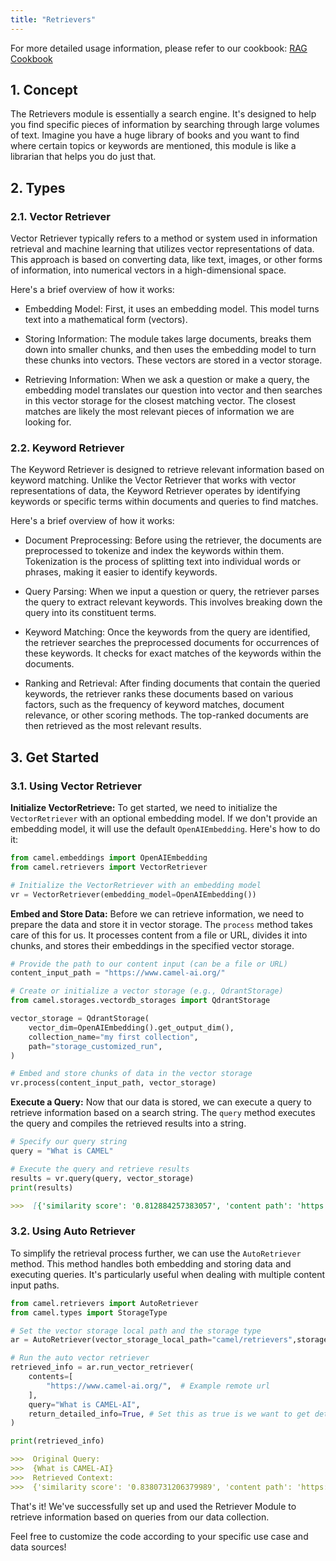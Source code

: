 ```yaml
---
title: "Retrievers"
---
```


For more detailed usage information, please refer to our cookbook: [RAG Cookbook](../cookbooks/agents_with_rag.ipynb)

## 1. Concept
The Retrievers module is essentially a search engine. It's designed to help you find specific pieces of information by searching through large volumes of text. Imagine you have a huge library of books and you want to find where certain topics or keywords are mentioned, this module is like a librarian that helps you do just that.


## 2. Types

### 2.1. Vector Retriever
Vector Retriever typically refers to a method or system used in information retrieval and machine learning that utilizes vector representations of data. This approach is based on converting data, like text, images, or other forms of information, into numerical vectors in a high-dimensional space.

Here's a brief overview of how it works:

- Embedding Model: First, it uses an embedding model. This model turns text into a mathematical form (vectors).

- Storing Information: The module takes large documents, breaks them down into smaller chunks, and then uses the embedding model to turn these chunks into vectors. These vectors are stored in a vector storage.

- Retrieving Information: When we ask a question or make a query, the embedding model translates our question into vector and then searches in this vector storage for the closest matching vector. The closest matches are likely the most relevant pieces of information we are looking for.


### 2.2. Keyword Retriever
The Keyword Retriever is designed to retrieve relevant information based on keyword matching. Unlike the Vector Retriever that works with vector representations of data, the Keyword Retriever operates by identifying keywords or specific terms within documents and queries to find matches.

Here's a brief overview of how it works:

- Document Preprocessing: Before using the retriever, the documents are preprocessed to tokenize and index the keywords within them. Tokenization is the process of splitting text into individual words or phrases, making it easier to identify keywords.

- Query Parsing: When we input a question or query, the retriever parses the query to extract relevant keywords. This involves breaking down the query into its constituent terms.

- Keyword Matching: Once the keywords from the query are identified, the retriever searches the preprocessed documents for occurrences of these keywords. It checks for exact matches of the keywords within the documents.

- Ranking and Retrieval: After finding documents that contain the queried keywords, the retriever ranks these documents based on various factors, such as the frequency of keyword matches, document relevance, or other scoring methods. The top-ranked documents are then retrieved as the most relevant results.

## 3. Get Started

### 3.1. Using Vector Retriever

**Initialize VectorRetrieve:**
To get started, we need to initialize the `VectorRetriever` with an optional embedding model. If we don't provide an embedding model, it will use the default `OpenAIEmbedding`. Here's how to do it:
```python
from camel.embeddings import OpenAIEmbedding
from camel.retrievers import VectorRetriever

# Initialize the VectorRetriever with an embedding model
vr = VectorRetriever(embedding_model=OpenAIEmbedding())
```

**Embed and Store Data:**
Before we can retrieve information, we need to prepare the data and store it in vector storage. The `process` method takes care of this for us. It processes content from a file or URL, divides it into chunks, and stores their embeddings in the specified vector storage.
```python
# Provide the path to our content input (can be a file or URL)
content_input_path = "https://www.camel-ai.org/"

# Create or initialize a vector storage (e.g., QdrantStorage)
from camel.storages.vectordb_storages import QdrantStorage

vector_storage = QdrantStorage(
    vector_dim=OpenAIEmbedding().get_output_dim(),
    collection_name="my first collection",
    path="storage_customized_run",
)

# Embed and store chunks of data in the vector storage
vr.process(content_input_path, vector_storage)
```

**Execute a Query:**
Now that our data is stored, we can execute a query to retrieve information based on a search string. The `query` method executes the query and compiles the retrieved results into a string.
```python
# Specify our query string
query = "What is CAMEL"

# Execute the query and retrieve results
results = vr.query(query, vector_storage)
print(results)
```
```markdown
>>>  [{'similarity score': '0.812884257383057', 'content path': 'https://www.camel-ai.org/', 'metadata': {'filetype': 'text/html', 'languages': ['eng'], 'page_number': 1, 'url': 'https://www.camel-ai.org/', 'link_urls': ['/home', '/home', '/research/agent-trust', '/agent', '/data_explorer', '/chat', 'https://www.google.com/url?q=https%3A%2F%2Fcamel-ai.github.io%2Fcamel&sa=D&sntz=1&usg=AOvVaw1ifGIva9n-a-0KpTrIG8Cv', 'https://www.google.com/url?q=https%3A%2F%2Fgithub.com%2Fcamel-ai%2Fcamel&sa=D&sntz=1&usg=AOvVaw03Z2OD0-plx_zugZZgBb8w', '/team', '/sponsors', '/home', '/home', '/research/agent-trust', '/agent', '/data_explorer', '/chat', 'https://www.google.com/url?q=https%3A%2F%2Fcamel-ai.github.io%2Fcamel&sa=D&sntz=1&usg=AOvVaw1ifGIva9n-a-0KpTrIG8Cv', 'https://www.google.com/url?q=https%3A%2F%2Fgithub.com%2Fcamel-ai%2Fcamel&sa=D&sntz=1&usg=AOvVaw03Z2OD0-plx_zugZZgBb8w', '/team', '/sponsors', '/home', '/research/agent-trust', '/agent', '/data_explorer', '/chat', 'https://www.google.com/url?q=https%3A%2F%2Fcamel-ai.github.io%2Fcamel&sa=D&sntz=1&usg=AOvVaw1ifGIva9n-a-0KpTrIG8Cv', 'https://www.google.com/url?q=https%3A%2F%2Fgithub.com%2Fcamel-ai%2Fcamel&sa=D&sntz=1&usg=AOvVaw03Z2OD0-plx_zugZZgBb8w', '/team', '/sponsors', 'https://github.com/camel-ai/camel'], 'link_texts': [None, 'Home', 'AgentTrust', 'Agent App', 'Data Explorer App', 'ChatBot', 'Docs', 'Github Repo', 'Team', 'Sponsors', None, 'Home', 'AgentTrust', 'Agent App', 'Data Explorer App', 'ChatBot', 'Docs', 'Github Repo', 'Team', 'Sponsors', 'Home', 'AgentTrust', 'Agent App', 'Data Explorer App', 'ChatBot', 'Docs', 'Github Repo', 'Team', 'Sponsors', None], 'emphasized_text_contents': ['Skip to main content', 'Skip to navigation', 'CAMEL-AI', 'CAMEL-AI', 'CAMEL:\xa0 Communicative Agents for "Mind" Exploration of Large Language Model Society', 'https://github.com/camel-ai/camel'], 'emphasized_text_tags': ['span', 'span', 'span', 'span', 'span', 'span']}, 'text': 'Search this site\n\nSkip to main content\n\nSkip to navigation\n\nCAMEL-AI\n\nHome\n\nResearchAgentTrust\n\nAgent App\n\nData Explorer App\n\nChatBot\n\nDocs\n\nGithub Repo\n\nTeam\n\nSponsors\n\nCAMEL-AI\n\nHome\n\nResearchAgentTrust\n\nAgent App\n\nData Explorer App\n\nChatBot\n\nDocs\n\nGithub Repo\n\nTeam\n\nSponsors\n\nMoreHomeResearchAgentTrustAgent AppData Explorer AppChatBotDocsGithub RepoTeamSponsors\n\nCAMEL:\xa0 Communicative Agents for "Mind" Exploration of Large Language Model Society\n\nhttps://github.com/camel-ai/camel'}]
```

### 3.2. Using Auto Retriever

To simplify the retrieval process further, we can use the `AutoRetriever` method. This method handles both embedding and storing data and executing queries. It's particularly useful when dealing with multiple content input paths.
```python
from camel.retrievers import AutoRetriever
from camel.types import StorageType

# Set the vector storage local path and the storage type
ar = AutoRetriever(vector_storage_local_path="camel/retrievers",storage_type=StorageType.QDRANT)

# Run the auto vector retriever
retrieved_info = ar.run_vector_retriever(
    contents=[
        "https://www.camel-ai.org/",  # Example remote url
    ],
    query="What is CAMEL-AI",
    return_detailed_info=True, # Set this as true is we want to get detailed info including metadata
)

print(retrieved_info)
```
```markdown
>>>  Original Query:
>>>  {What is CAMEL-AI}
>>>  Retrieved Context:
>>>  {'similarity score': '0.8380731206379989', 'content path': 'https://www.camel-ai.org/', 'metadata': {'emphasized_text_contents': ['Mission', 'CAMEL-AI.org', 'is an open-source community dedicated to the study of autonomous and communicative agents. We believe that studying these agents on a large scale offers valuable insights into their behaviors, capabilities, and potential risks. To facilitate research in this field, we provide, implement, and support various types of agents, tasks, prompts, models, datasets, and simulated environments.', 'Join us via', 'Slack', 'Discord', 'or'], 'emphasized_text_tags': ['span', 'span', 'span', 'span', 'span', 'span', 'span'], 'filetype': 'text/html', 'languages': ['eng'], 'link_texts': [None, None, None], 'link_urls': ['#h.3f4tphhd9pn8', 'https://join.slack.com/t/camel-ai/shared_invite/zt-1vy8u9lbo-ZQmhIAyWSEfSwLCl2r2eKA', 'https://discord.gg/CNcNpquyDc'], 'page_number': 1, 'url': 'https://www.camel-ai.org/'}, 'text': 'Mission\n\nCAMEL-AI.org is an open-source community dedicated to the study of autonomous and communicative agents. We believe that studying these agents on a large scale offers valuable insights into their behaviors, capabilities, and potential risks. To facilitate research in this field, we provide, implement, and support various types of agents, tasks, prompts, models, datasets, and simulated environments.\n\nJoin us via\n\nSlack\n\nDiscord\n\nor'}
```

That's it! We've successfully set up and used the Retriever Module to retrieve information based on queries from our data collection.

Feel free to customize the code according to your specific use case and data sources!
